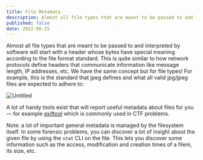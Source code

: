 ```yaml
---
title: File Metadata
description: Almost all file types that are meant to be passed to and interpreted by software will start with a header whose bytes have special meaning according to the file format standard.
published: false
date: 2022-06-25
---
```


Almost all file types that are meant to be passed to and interpreted by software will start with a header whose bytes have special meaning according to the file format standard. This is quite similar to how network protocols define headers that communicate information like message length, IP addresses, etc. We have the same concept but for file types! For example, this is the standard that jpeg defines and what all valid jpg/jpeg files are expected to adhere to:

![Untitled](https://s3.us-west-2.amazonaws.com/secure.notion-static.com/fb2917a6-8f17-49a4-8f35-613429fbbd78/Untitled.png?X-Amz-Algorithm=AWS4-HMAC-SHA256&X-Amz-Content-Sha256=UNSIGNED-PAYLOAD&X-Amz-Credential=AKIAT73L2G45EIPT3X45%2F20220410%2Fus-west-2%2Fs3%2Faws4_request&X-Amz-Date=20220410T013021Z&X-Amz-Expires=86400&X-Amz-Signature=8afcbd7d3a01c685e7975b70895006636c586cac3faa8a2d4f9ac4a6e936384b&X-Amz-SignedHeaders=host&response-content-disposition=filename%20%3D%22Untitled.png%22&x-id=GetObject)

A lot of handy tools exist that will report useful metadata about files for you — for example [exiftool](https://exiftool.org/) which is commonly used in CTF problems.

Note: a lot of important general metadata is managed by the filesystem itself. In some forensic problems, you can discover a lot of insight about the given file by using the `stat` CLI on the file. This lets you discover some information such as the access, modification and creation times of a filem, its size, etc.
